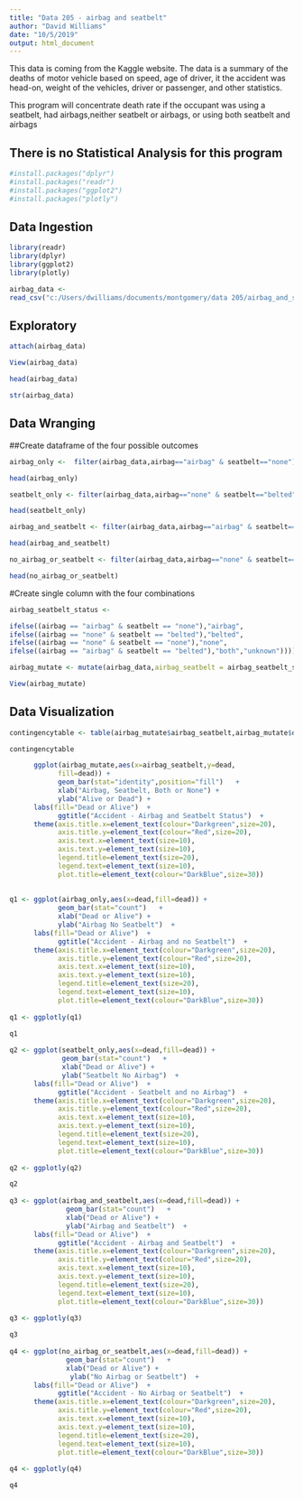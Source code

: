 ---
title: "Data 205 - airbag and seatbelt"
author: "David Williams"
date: "10/5/2019"
output: html_document
---

This data is coming from the Kaggle website.  The data is a
summary of the deaths of motor vehicle based on speed, age of driver, it the accident was head-on, weight of the vehicles, driver or passenger, and other statistics.  

This program will concentrate death rate if the occupant was using a seatbelt, had airbags,neither seatbelt or airbags, or using both seatbelt and airbags

## There is no Statistical Analysis for this program


```{R Install package}

#install.packages("dplyr")
#install.packages("readr")
#install.packages("ggplot2")
#install.packages("plotly")

```

## Data Ingestion

```{R   load package}

library(readr)
library(dplyr)
library(ggplot2)
library(plotly)

```

```{R read air bag file}

airbag_data <- 
read_csv("c:/Users/dwilliams/documents/montgomery/data 205/airbag_and_seatbelt.csv")

```

## Exploratory

```{R View the data}

attach(airbag_data)

View(airbag_data)

head(airbag_data)

str(airbag_data)

```

## Data Wranging

##Create dataframe of the four possible outcomes

```{R Create four dataframes}

airbag_only <-  filter(airbag_data,airbag=="airbag" & seatbelt=="none")

head(airbag_only)

seatbelt_only <- filter(airbag_data,airbag=="none" & seatbelt=="belted")

head(seatbelt_only)

airbag_and_seatbelt <- filter(airbag_data,airbag=="airbag" & seatbelt=="belted")

head(airbag_and_seatbelt)

no_airbag_or_seatbelt <- filter(airbag_data,airbag=="none" & seatbelt=="none")

head(no_airbag_or_seatbelt)

```
#Create single column with the four combinations

```{R  Combine airbag column and seatbelt column}

airbag_seatbelt_status <-

ifelse((airbag == "airbag" & seatbelt == "none"),"airbag",
ifelse((airbag == "none" & seatbelt == "belted"),"belted",
ifelse((airbag == "none" & seatbelt == "none"),"none",
ifelse((airbag == "airbag" & seatbelt == "belted"),"both","unknown"))))

airbag_mutate <- mutate(airbag_data,airbag_seatbelt = airbag_seatbelt_status)

View(airbag_mutate)

```

## Data Visualization

```{R visualization}

contingencytable <- table(airbag_mutate$airbag_seatbelt,airbag_mutate$dead)

contingencytable

      ggplot(airbag_mutate,aes(x=airbag_seatbelt,y=dead, 
            fill=dead)) +
            geom_bar(stat="identity",position="fill")   +
            xlab("Airbag, Seatbelt, Both or None") +
            ylab("Alive or Dead") +
      labs(fill="Dead or Alive")  +
            ggtitle("Accident - Airbag and Seatbelt Status")  +
      theme(axis.title.x=element_text(colour="Darkgreen",size=20),
            axis.title.y=element_text(colour="Red",size=20),
            axis.text.x=element_text(size=10),
            axis.text.y=element_text(size=10),
            legend.title=element_text(size=20),
            legend.text=element_text(size=10),
            plot.title=element_text(colour="DarkBlue",size=30))
            
  
q1 <- ggplot(airbag_only,aes(x=dead,fill=dead)) +
            geom_bar(stat="count")   +
            xlab("Dead or Alive") +
            ylab("Airbag No Seatbelt")  +
      labs(fill="Dead or Alive")  +
            ggtitle("Accident - Airbag and no Seatbelt")  +
      theme(axis.title.x=element_text(colour="Darkgreen",size=20),
            axis.title.y=element_text(colour="Red",size=20),
            axis.text.x=element_text(size=10),
            axis.text.y=element_text(size=10),
            legend.title=element_text(size=20),
            legend.text=element_text(size=10),
            plot.title=element_text(colour="DarkBlue",size=30))
            
q1 <- ggplotly(q1)

q1
            
q2 <- ggplot(seatbelt_only,aes(x=dead,fill=dead)) +
             geom_bar(stat="count")   +
             xlab("Dead or Alive") +
             ylab("Seatbelt No Airbag")  +
      labs(fill="Dead or Alive")  +
            ggtitle("Accident - Seatbelt and no Airbag")  +
      theme(axis.title.x=element_text(colour="Darkgreen",size=20),
            axis.title.y=element_text(colour="Red",size=20),
            axis.text.x=element_text(size=10),
            axis.text.y=element_text(size=10),
            legend.title=element_text(size=20),
            legend.text=element_text(size=10),
            plot.title=element_text(colour="DarkBlue",size=30))
            
q2 <- ggplotly(q2)

q2
            
q3 <- ggplot(airbag_and_seatbelt,aes(x=dead,fill=dead)) +
              geom_bar(stat="count")   +
              xlab("Dead or Alive") +
              ylab("Airbag and Seatbelt")  +
      labs(fill="Dead or Alive")  +
            ggtitle("Accident - Airbag and Seatbelt")  +
      theme(axis.title.x=element_text(colour="Darkgreen",size=20),
            axis.title.y=element_text(colour="Red",size=20),
            axis.text.x=element_text(size=10),
            axis.text.y=element_text(size=10),
            legend.title=element_text(size=20),
            legend.text=element_text(size=10),
            plot.title=element_text(colour="DarkBlue",size=30))
            
q3 <- ggplotly(q3)

q3
            
q4 <- ggplot(no_airbag_or_seatbelt,aes(x=dead,fill=dead)) +
              geom_bar(stat="count")   +
              xlab("Dead or Alive") +
               ylab("No Airbag or Seatbelt")  +
      labs(fill="Dead or Alive")  +
            ggtitle("Accident - No Airbag or Seatbelt")  +
      theme(axis.title.x=element_text(colour="Darkgreen",size=20),
            axis.title.y=element_text(colour="Red",size=20),
            axis.text.x=element_text(size=10),
            axis.text.y=element_text(size=10),
            legend.title=element_text(size=20),
            legend.text=element_text(size=10),
            plot.title=element_text(colour="DarkBlue",size=30))
            
q4 <- ggplotly(q4)

q4
            
```
